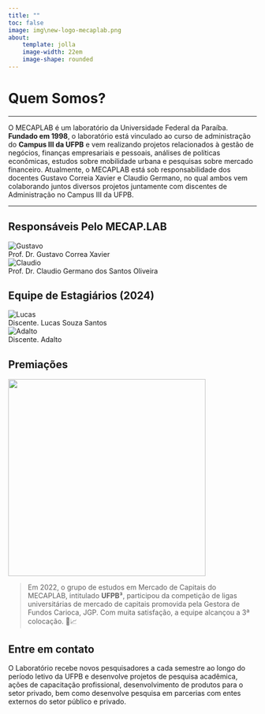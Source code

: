```yaml
---
title: ""
toc: false
image: img\new-logo-mecaplab.png
about:
    template: jolla
    image-width: 22em
    image-shape: rounded
---
```


# Quem Somos?

---

O MECAPLAB é um laboratório da Universidade Federal da Paraíba. **Fundado em 1998**, o laboratório está vinculado ao curso de administração do **Campus III da UFPB** e vem realizando projetos relacionados à gestão de negócios, finanças empresariais e pessoais, análises de políticas econômicas, estudos sobre mobilidade urbana e pesquisas sobre mercado financeiro. Atualmente, o MECAPLAB está sob responsabilidade dos docentes Gustavo Correia Xavier e Claudio Germano, no qual ambos vem colaborando juntos diversos projetos juntamente com discentes de Administração no Campus III da UFPB.

---

## Responsáveis Pelo MECAP.LAB

<div class="grid">
  <div class="colunas" style="display: grid; align-items: center; grid-column: auto/span 6">
  ![Gustavo](img\Gustavo.png)
    Prof. Dr. Gustavo Correa Xavier
  </div>
  <div class="colunas" style="display: grid; align-items: center; grid-column: auto/span 6">
  ![Claudio](img\Claudio.png)
    Prof. Dr. Claudio Germano dos Santos Oliveira
  </div>
</div>

## Equipe de Estagiários (2024)

<div class="grid">
  <div class="colunas" style="display: grid; align-items: center; grid-column: auto/span 6">
  ![Lucas](img\Lucas.png)
    Discente. Lucas Souza Santos
  </div>
  <div class="colunas" style="display: grid; align-items: center; grid-column: auto/span 6">
  ![Adalto](img\Adalto.jpeg)
    Discente. Adalto 
  </div>
</div>

## Premiações

<img src="img\premio-jgp.png" width="400"/>

> Em 2022, o grupo de estudos em Mercado de Capitais do MECAPLAB, intitulado **UFPB³**, participou da competição de ligas universitárias de mercado de capitais promovida pela Gestora de Fundos Carioca, JGP. Com muita satisfação, a equipe alcançou a 3ª colocação. 🎉📈

## Entre em contato

O Laboratório recebe novos pesquisadores a cada semestre ao longo do período letivo da UFPB e desenvolve projetos de pesquisa acadêmica, ações de capacitação profissional, desenvolvimento de produtos para o setor privado, bem como desenvolve pesquisa em parcerias com entes externos do setor público e privado.
